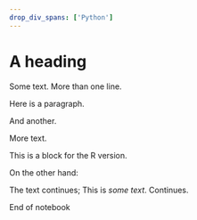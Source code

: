 ```yaml
---
drop_div_spans: ['Python']
---
```


# A heading

Some text.
More than one line.

::: {#notebook name="my_notebook"}
Here is a paragraph.

And another.
:::

More text.

::: R
This is a block for the R version.
:::

On the other hand:

The text continues; [This is *some text*]{#R}.  Continues.

End of notebook
